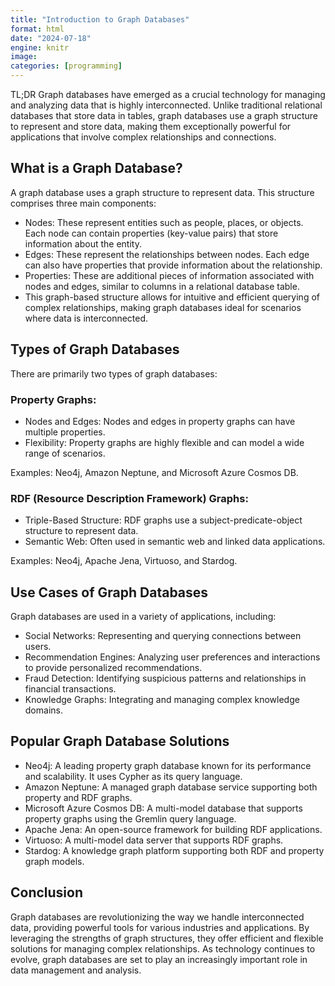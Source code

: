 ```yaml
---
title: "Introduction to Graph Databases"
format: html
date: "2024-07-18"
engine: knitr
image: 
categories: [programming]
---
```


TL;DR Graph databases have emerged as a crucial technology for managing and analyzing data that is highly interconnected. Unlike traditional relational databases that store data in tables, graph databases use a graph structure to represent and store data, making them exceptionally powerful for applications that involve complex relationships and connections.

## What is a Graph Database?

A graph database uses a graph structure to represent data. 
This structure comprises three main components:

- Nodes: These represent entities such as people, places, or objects. Each node can contain properties (key-value pairs) that store information about the entity.
- Edges: These represent the relationships between nodes. Each edge can also have properties that provide information about the relationship.
- Properties: These are additional pieces of information associated with nodes and edges, similar to columns in a relational database table.
- This graph-based structure allows for intuitive and efficient querying of complex relationships, making graph databases ideal for scenarios where data is interconnected.

## Types of Graph Databases

There are primarily two types of graph databases:

### Property Graphs:

- Nodes and Edges: Nodes and edges in property graphs can have multiple properties.
- Flexibility: Property graphs are highly flexible and can model a wide range of scenarios.

Examples: Neo4j, Amazon Neptune, and Microsoft Azure Cosmos DB.

### RDF (Resource Description Framework) Graphs:

- Triple-Based Structure: RDF graphs use a subject-predicate-object structure to represent data.
- Semantic Web: Often used in semantic web and linked data applications.

Examples: Neo4j, Apache Jena, Virtuoso, and Stardog.

## Use Cases of Graph Databases

Graph databases are used in a variety of applications, including:

- Social Networks: Representing and querying connections between users.
- Recommendation Engines: Analyzing user preferences and interactions to provide personalized recommendations.
- Fraud Detection: Identifying suspicious patterns and relationships in financial transactions.
- Knowledge Graphs: Integrating and managing complex knowledge domains.

## Popular Graph Database Solutions

- Neo4j: A leading property graph database known for its performance and scalability. It uses Cypher as its query language.
- Amazon Neptune: A managed graph database service supporting both property and RDF graphs.
- Microsoft Azure Cosmos DB: A multi-model database that supports property graphs using the Gremlin query language.
- Apache Jena: An open-source framework for building RDF applications.
- Virtuoso: A multi-model data server that supports RDF graphs.
- Stardog: A knowledge graph platform supporting both RDF and property graph models.

## Conclusion

Graph databases are revolutionizing the way we handle interconnected data, providing powerful tools for various industries and applications. 
By leveraging the strengths of graph structures, they offer efficient and flexible solutions for managing complex relationships. 
As technology continues to evolve, graph databases are set to play an increasingly important role in data management and analysis.